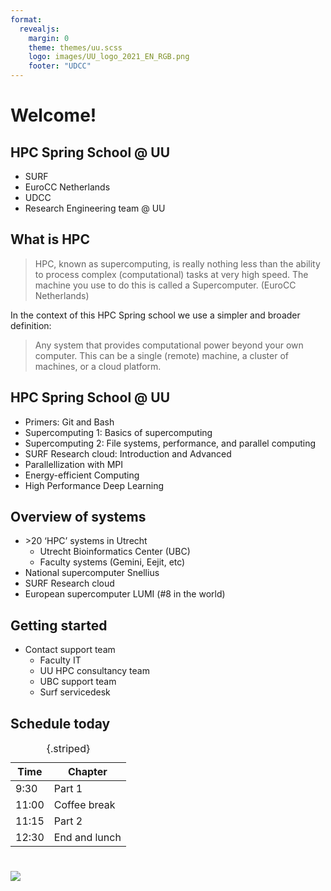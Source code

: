 ```yaml
--- 
format: 
  revealjs:
    margin: 0
    theme: themes/uu.scss
    logo: images/UU_logo_2021_EN_RGB.png
    footer: "UDCC"
---
```


# Welcome! {data-background-color="#FFCD00"}

## HPC Spring School @ UU

::: {.theme-section-large}

- SURF
- EuroCC Netherlands
- UDCC
- Research Engineering team @ UU

:::

## What is HPC

::: {.theme-section-large}

> HPC, known as supercomputing, is really nothing less than the ability to process complex (computational) tasks at very high speed.  The machine you use to do this is called a Supercomputer. (EuroCC Netherlands)

In the context of this HPC Spring school we use a simpler and broader definition:

> Any system that provides computational power beyond your own computer. This can be a single (remote) machine, a cluster of machines, or a cloud platform.

:::

## HPC Spring School @ UU

::: {.theme-section-large}

- Primers: Git and Bash
- Supercomputing 1: Basics of supercomputing
- Supercomputing 2: File systems, performance, and parallel computing
- SURF Research cloud: Introduction and Advanced
- Parallellization with MPI
- Energy-efficient Computing
- High Performance Deep Learning

:::

## Overview of systems

::: {.theme-section-large}

- \>20 'HPC' systems in Utrecht
  * Utrecht Bioinformatics Center (UBC)
  * Faculty systems (Gemini, Eejit, etc)
- National supercomputer Snellius 
- SURF Research cloud
- European supercomputer LUMI (#8 in the world)

:::

## Getting started

::: {.theme-section-large}

- Contact support team
  * Faculty IT
  * UU HPC consultancy team
  * UBC support team
  * Surf servicedesk

:::

## Schedule today

::: {.theme-section-large}


| Time | Chapter |
|---|---|
| 9:30 | Part 1 |
| 11:00	| Coffee break |
| 11:15	| Part 2 |
| 12:30 | End and lunch |
: {.striped}

:::

# {data-background-color="#FFCD00"}

![](../img/UU_logo_2021_EN_RGB_payoff.png)
